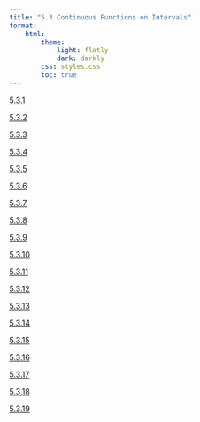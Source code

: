 ```yaml
---
title: "5.3 Continuous Functions on Intervals"
format:
    html:
        theme:
            light: flatly
            dark: darkly
        css: styles.css
        toc: true
---
```

                                          
[5.3.1](./5.3.1.qmd)
                                          
[5.3.2](./5.3.2.qmd)
                                          
[5.3.3](./5.3.3.qmd)
                                          
[5.3.4](./5.3.4.qmd)
                                          
[5.3.5](./5.3.5.qmd)
                                          
[5.3.6](./5.3.6.qmd)
                                          
[5.3.7](./5.3.7.qmd)
                                          
[5.3.8](./5.3.8.qmd)
                                          
[5.3.9](./5.3.9.qmd)
                                          
[5.3.10](./5.3.10.qmd)
                                          
[5.3.11](./5.3.11.qmd)
                                          
[5.3.12](./5.3.12.qmd)
                                          
[5.3.13](./5.3.13.qmd)
                                          
[5.3.14](./5.3.14.qmd)
                                          
[5.3.15](./5.3.15.qmd)
                                          
[5.3.16](./5.3.16.qmd)
                                          
[5.3.17](./5.3.17.qmd)
                                          
[5.3.18](./5.3.18.qmd)
                                          
[5.3.19](./5.3.19.qmd)